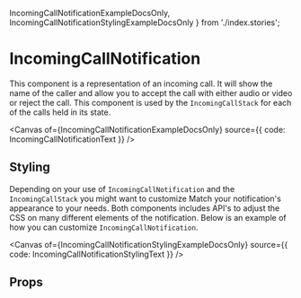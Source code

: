   IncomingCallNotificationExampleDocsOnly,
  IncomingCallNotificationStylingExampleDocsOnly
} from './index.stories';

<Meta of={IncomingCallNotificationStories} />

# IncomingCallNotification

This component is a representation of an incoming call. It will show the name of the caller and allow you to
accept the call with either audio or video or reject the call. This component is used by the `IncomingCallStack`
for each of the calls held in its state.

<Canvas of={IncomingCallNotificationExampleDocsOnly} source={{ code: IncomingCallNotificationText }} />
## Styling

Depending on your use of `IncomingCallNotification` and the `IncomingCallStack` you might want to customize
Match your notification's appearance to your needs. Both components includes API's to adjust the CSS on many different
elements of the notification. Below is an example of how you can customize `IncomingCallNotification`.

<Canvas of={IncomingCallNotificationStylingExampleDocsOnly} source={{ code: IncomingCallNotificationStylingText }} />

## Props

<ArgTypes of={IncomingCallNotification}></ArgTypes>
